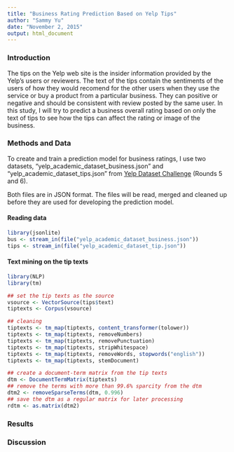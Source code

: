 ```yaml
---
title: "Business Rating Prediction Based on Yelp Tips"
author: "Sammy Yu"
date: "November 2, 2015"
output: html_document
---
```


### Introduction

The tips on the Yelp web site is the insider information provided by the Yelp's users or reviewers. The text of the tips contain the sentiments of the users of how they would recomend for the other users when they use the service or buy a product from a particular business. They can positive or negative and should be consistent with review posted by the same user. In this study, I will try to predict a business overall rating based on only the text of tips to see how the tips can affect the rating or image of the business.

### Methods and Data

To create and train a prediction model for business ratings, I use two datasets, "yelp_academic_dataset_business.json" and "yelp_academic_dataset_tips.json" from [Yelp Dataset Challenge](http://www.yelp.com/dataset_challenge) (Rounds 5 and 6).

Both files are in JSON format. The files will be read, merged and cleaned up before they are used for developing the prediction model.  

#### Reading data
```r
library(jsonlite)
bus <- stream_in(file("yelp_academic_dataset_business.json"))
tips <- stream_in(file("yelp_academic_dataset_tip.json"))

```


#### Text mining on the tip texts
```r
library(NLP)
library(tm)

## set the tip texts as the source
vsource <- VectorSource(tips$text)
tiptexts <- Corpus(vsource)

## cleaning
tiptexts <- tm_map(tiptexts, content_transformer(tolower))
tiptexts <- tm_map(tiptexts, removeNumbers)
tiptexts <- tm_map(tiptexts, removePunctuation)
tiptexts <- tm_map(tiptexts, stripWhitespace)
tiptexts <- tm_map(tiptexts, removeWords, stopwords("english"))
tiptexts <- tm_map(tiptexts, stemDocument)

## create a document-term matrix from the tip texts
dtm <- DocumentTermMatrix(tiptexts)
## remove the terms with more than 99.6% sparcity from the dtm
dtm2 <- removeSparseTerms(dtm, 0.996)
## save the dtm as a regular matrix for later processing
rdtm <- as.matrix(dtm2)

```


### Results



### Discussion

